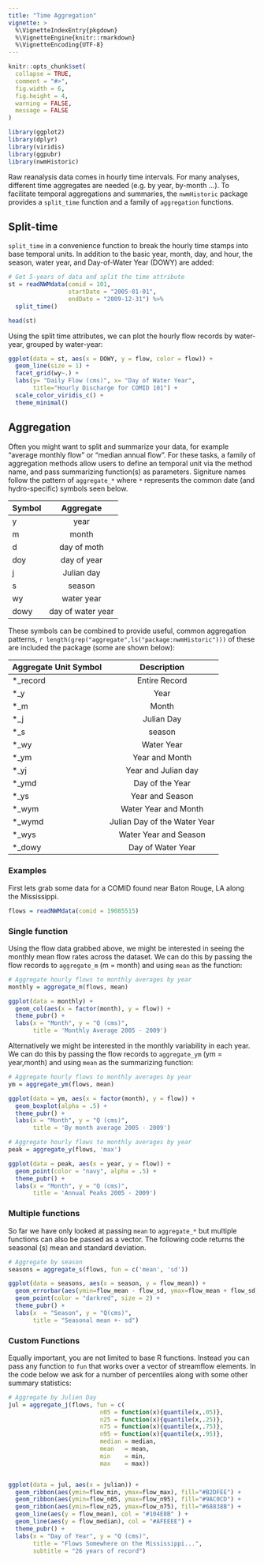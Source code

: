 ```yaml
---
title: "Time Aggregation"
vignette: >
  %\VignetteIndexEntry{pkgdown}
  %\VignetteEngine{knitr::rmarkdown}
  %\VignetteEncoding{UTF-8}
---
```


```r
knitr::opts_chunk$set(
  collapse = TRUE,
  comment = "#>",
  fig.width = 6,
  fig.height = 4,
  warning = FALSE,
  message = FALSE
)
```

```r
library(ggplot2)
library(dplyr)
library(viridis)
library(ggpubr)
library(nwmHistoric)
```

Raw reanalysis data comes in hourly time intervals. For many analyses, different time aggregates are needed (e.g. by year, by-month ...). To facilitate temporal aggregations and summaries, the `nwmHistoric` package provides a `split_time` function and a family of `aggregation` functions.


## Split-time

`split_time` in a convenience function to break the hourly time stamps into base temporal units. In addition to the basic year, month, day, and hour, the season, water year, and Day-of-Water Year (DOWY) are added: 

```r
# Get 5-years of data and split the time attribute
st = readNWMdata(comid = 101, 
                 startDate = "2005-01-01", 
                 endDate = "2009-12-31") %>%
  split_time()

head(st)
```
Using the split time attributes, we can plot the hourly flow records by water-year, grouped by water-year:

```r
ggplot(data = st, aes(x = DOWY, y = flow, color = flow)) + 
  geom_line(size = 1) +
  facet_grid(wy~.) +
  labs(y= "Daily Flow (cms)", x= "Day of Water Year", 
       title="Hourly Discharge for COMID 101") +
  scale_color_viridis_c() +
  theme_minimal()
```

## Aggregation

Often you might want to split and summarize your data, for example "average monthly flow" or "median annual flow". For these tasks, a family of aggregation methods allow users to define an temporal unit via the method name, and pass summarizing function(s) as parameters. Signiture names follow the pattern of `aggregate_*` where `*` represents the common date (and hydro-specific) symbols seen below.

| Symbol          | Aggregate          |
| --------------- |:------------------:|
| y               | year               |
| m               | month              |
| d               | day of moth        |
| doy             | day of year        |
| j               | Julian day         |
| s               | season             |
| wy              | water year         |
| dowy            | day of water year  |


These symbols can be combined to provide useful, common aggregation patterns, `r length(grep("aggregate",ls("package:nwmHistoric")))` of these are included the package (some are shown below):

| Aggregate Unit Symbol         |       Description    | 
| ----------------| :---------------------------------:| 
| *_record        | Entire Record                      | 
| *_y             | Year                               | 
| *_m             | Month                              | 
| *_j             | Julian Day                         | 
| *_s             | season                             | 
| *_wy            | Water Year                         | 
| *_ym            | Year and Month                     | 
| *_yj            | Year and Julian day                | 
| *_ymd           | Day of the Year                    | 
| *_ys            | Year and Season                    | 
| *_wym           | Water Year and Month               | 
| *_wymd          | Julian Day of the Water Year       | 
| *_wys           | Water Year and Season              |
| *_dowy          | Day of Water Year                  |

### Examples

First lets grab some data for a COMID found near Baton Rouge, LA along the Mississippi.

```r
flows = readNWMdata(comid = 19085515)
```

### Single function

Using the flow data grabbed above, we might be interested in seeing the monthly mean flow rates across the dataset. We can do this by passing the flow records to `aggregate_m` (m = month) and using `mean` as the function:

```r
# Aggregate hourly flows to monthly averages by year
monthly = aggregate_m(flows, mean)

ggplot(data = monthly) + 
  geom_col(aes(x = factor(month), y = flow)) +
  theme_pubr() + 
  labs(x = "Month", y = "Q (cms)", 
       title = 'Monthly Average 2005 - 2009')
```

Alternatively we might be interested in the monthly variability in each year. We can do this by passing the flow records to `aggregate_ym` (ym = year,month) and using `mean` as the summarizing function:

```r
# Aggregate hourly flows to monthly averages by year
ym = aggregate_ym(flows, mean)

ggplot(data = ym, aes(x = factor(month), y = flow)) + 
  geom_boxplot(alpha = .5) +
  theme_pubr() + 
  labs(x = "Month", y = "Q (cms)", 
       title = 'By month average 2005 - 2009')
```

```r
# Aggregate hourly flows to monthly averages by year
peak = aggregate_y(flows, 'max')

ggplot(data = peak, aes(x = year, y = flow)) + 
  geom_point(color = "navy", alpha = .5) +
  theme_pubr() + 
  labs(x = "Month", y = "Q (cms)", 
       title = 'Annual Peaks 2005 - 2009')
```

### Multiple functions

So far we have only looked at passing `mean` to `aggregate_*` but multiple functions can also be passed as a vector. The following code returns the seasonal (s) mean and standard deviation.

```r
# Aggregate by season
seasons = aggregate_s(flows, fun = c('mean', 'sd'))

ggplot(data = seasons, aes(x = season, y = flow_mean)) +
  geom_errorbar(aes(ymin=flow_mean - flow_sd, ymax=flow_mean + flow_sd, width = .25)) +
  geom_point(color = "darkred", size = 2) +
  theme_pubr() +
  labs(x  = "Season", y = "Q(cms)", 
       title = "Seasonal mean +- sd")
```


### Custom Functions

Equally important, you are not limited to base R functions. Instead you can pass any function to `fun` that works over a vector of streamflow elements. In the code below we ask for a number of percentiles along with some other summary statistics:

```r
# Aggregate by Julien Day
jul = aggregate_j(flows, fun = c(
                          n05 = function(x){quantile(x,.05)},
                          n25 = function(x){quantile(x,.25)},
                          n75 = function(x){quantile(x,.75)},
                          n95 = function(x){quantile(x,.95)},
                          median = median,
                          mean   = mean,
                          min    = min,
                          max    = max))


ggplot(data = jul, aes(x = julian)) +
  geom_ribbon(aes(ymin=flow_min, ymax=flow_max), fill="#B2DFEE") +
  geom_ribbon(aes(ymin=flow_n05, ymax=flow_n95), fill="#9AC0CD") +
  geom_ribbon(aes(ymin=flow_n25, ymax=flow_n75), fill="#68838B") +
  geom_line(aes(y = flow_mean), col = "#104E8B" ) +
  geom_line(aes(y = flow_median), col = "#AFEEEE") + 
  theme_pubr() +
  labs(x = "Day of Year", y = "Q (cms)", 
       title = "Flows Somewhere on the Mississippi...",
       subtitle = "26 years of record")
```

